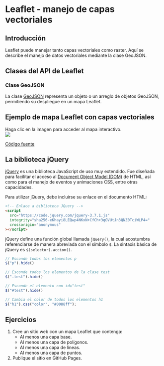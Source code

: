 # Leaflet - manejo de capas vectoriales  {#sec-pencom}

## Introducción
Leaflet puede manejar tanto capas vectoriales como raster. Aquí se describe el manejo de datos vectoriales mediante la clase GeoJSON.

## Clases del API de Leaflet

### Clase GeoJSON
La clase [GeoJSON](https://leafletjs.com/reference-1.7.1.html#geojson) representa un objeto o un arreglo de objetos GeoJSON, permitiendo su despliegue en un mapa Leaflet.

## Ejemplo de mapa Leaflet con capas vectoriales
Haga clic en la imagen para acceder al mapa interactivo.  
[![](img/ejemplo-mapa-leaflet-capas-vectoriales.png)](https://pf0914-desarrollosigweb.github.io/2024-i-ejemplo-mapa-leaflet-capas-vectoriales/)

[Código fuente](https://github.com/pf0914-desarrollosigweb/2024-i-ejemplo-mapa-leaflet-capas-vectoriales)

## La biblioteca jQuery
[jQuery](https://jquery.com/) es una biblioteca JavaScript de uso muy extendido. Fue diseñada para facilitar el acceso al [Document Object Model (DOM)](https://es.wikipedia.org/wiki/Document_Object_Model) de HTML, así como para el manejo de eventos y animaciones CSS, entre otras capacidades.

Para utilizar jQuery, debe incluirse su enlace en el documento HTML:
```html
<!-- Enlace a biblioteca JQuery -->
<script
  src="https://code.jquery.com/jquery-3.7.1.js"
  integrity="sha256-eKhayi8LEQwp4NKxN+CfCh+3qOVUtJn3QNZ0TciWLP4="
  crossorigin="anonymous"
></script>
```

jQuery define una función global llamada `jQuery()`, la cual acostumbra referenciarse de manera abreviada con el símbolo `$`. La sintaxis básica de jQuery es `$(selector).accion()`.

```javascript
// Esconde todos los elementos p
$("p").hide()

// Esconde todos los elementos de la clase test
$(".test").hide()

// Esconde el elemento con id="test"
$("#test").hide()

// Cambia el color de todos los elementos h1
$("h1").css("color", "#0088ff");
```

## Ejercicios

1. Cree un sitio web con un mapa Leaflet que contenga:
    - Al menos una capa base.
    - Al menos una capa de polígonos.
    - Al menos una capa de líneas.
    - Al menos una capa de puntos.
    
2. Publique el sitio en GitHub Pages.